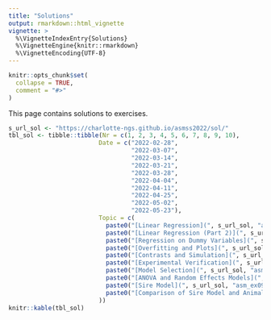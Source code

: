```yaml
---
title: "Solutions"
output: rmarkdown::html_vignette
vignette: >
  %\VignetteIndexEntry{Solutions}
  %\VignetteEngine{knitr::rmarkdown}
  %\VignetteEncoding{UTF-8}
---
```


```r
knitr::opts_chunk$set(
  collapse = TRUE,
  comment = "#>"
)
```

This page contains solutions to exercises.

```r
s_url_sol <- "https://charlotte-ngs.github.io/asmss2022/sol/"
tbl_sol <- tibble::tibble(Nr = c(1, 2, 3, 4, 5, 6, 7, 8, 9, 10),
                         Date = c("2022-02-28",
                                  "2022-03-07",
                                  "2022-03-14",
                                  "2022-03-21",
                                  "2022-03-28",
                                  "2022-04-04",
                                  "2022-04-11",
                                  "2022-04-25",
                                  "2022-05-02",
                                  "2022-05-23"),
                         Topic = c(
                           paste0("[Linear Regression](", s_url_sol, "asm_ex01_sol.pdf)",  collapse = ""),
                           paste0("[Linear Regression (Part 2)](", s_url_sol, "asm_ex02_sol.pdf)",  collapse = ""),
                           paste0("[Regression on Dummy Variables](", s_url_sol, "asm_ex03_sol.pdf)", collapse = ""),
                           paste0("[Overfitting and Plots](", s_url_sol, "asm_ex04_sol.pdf)", collapse = ""),
                           paste0("[Contrasts and Simulation](", s_url_sol, "asm_ex05_sol.pdf)", collapse = ""),
                           paste0("[Experimental Verification](", s_url_sol, "asm_ex06_sol.pdf)", collapse = "") ,
                           paste0("[Model Selection](", s_url_sol, "asm_ex07_sol.pdf)", collapse = ""),
                           paste0("[ANOVA and Random Effects Models](", s_url_sol, "asm_ex08_sol.pdf)", collapse = ""),
                           paste0("[Sire Model](", s_url_sol, "asm_ex09_sol.pdf)", collapse = ""),
                           paste0("[Comparison of Sire Model and Animal Model](", s_url_sol, "asm_ex10_sol.pdf)", collapse = "")
                         ))
knitr::kable(tbl_sol)
```


